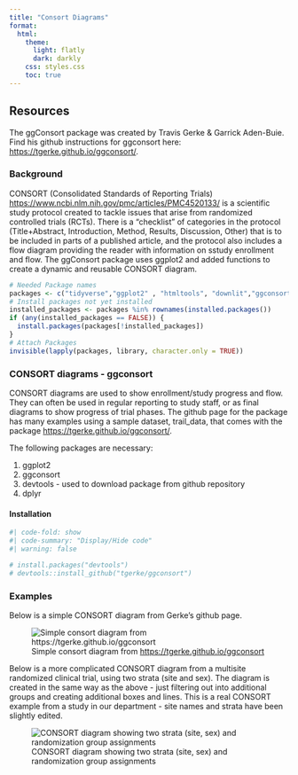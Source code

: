 ---
title: "Consort Diagrams"
format:
  html:
    theme: 
      light: flatly
      dark: darkly
    css: styles.css
    toc: true
---

::: callout-tip
## Resources

The ggConsort package was created by Travis Gerke & Garrick Aden-Buie. Find his github instructions for ggconsort here: <https://tgerke.github.io/ggconsort/>.
:::

### Background

CONSORT (Consolidated Standards of Reporting Trials) <https://www.ncbi.nlm.nih.gov/pmc/articles/PMC4520133/> is a scientific study protocol created to tackle issues that arise from randomized controlled trials (RCTs). There is a "checklist" of categories in the protocol (Title+Abstract, Introduction, Method, Results, Discussion, Other) that is to be included in parts of a published article, and the protocol also includes a flow diagram providing the reader with information on sstudy enrollment and flow. The ggConsort package uses ggplot2 and added functions to create a dynamic and reusable CONSORT diagram.

```{r setup, include=FALSE}

# Needed Package names
packages <- c("tidyverse","ggplot2" , "htmltools", "downlit","ggconsort","rmarkdown")
# Install packages not yet installed
installed_packages <- packages %in% rownames(installed.packages())
if (any(installed_packages == FALSE)) {
  install.packages(packages[!installed_packages])
}
# Attach Packages
invisible(lapply(packages, library, character.only = TRUE))

```

### CONSORT diagrams - ggconsort

CONSORT diagrams are used to show enrollment/study progress and flow. They can often be used in regular reporting to study staff, or as final diagrams to show progress of trial phases. The github page for the package has many examples using a sample dataset, trail_data, that comes with the package <https://tgerke.github.io/ggconsort/>.

The following packages are necessary:

1.  ggplot2
2.  ggconsort
3.  devtools - used to download package from github repository
4.  dplyr

#### Installation

```{r, rcbasic}
#| code-fold: show
#| code-summary: "Display/Hide code"
#| warning: false

# install.packages("devtools")
# devtools::install_github("tgerke/ggconsort")

```

### Examples

Below is a simple CONSORT diagram from Gerke's github page.

![Simple consort diagram from <https://tgerke.github.io/ggconsort>](consort2.png){.lightbox}

Below is a more complicated CONSORT diagram from a multisite randomized clinical trial, using two strata (site and sex). The diagram is created in the same way as the above - just filtering out into additional groups and creating additional boxes and lines. This is a real CONSORT example from a study in our department - site names and strata have been slightly edited.

![CONSORT diagram showing two strata (site, sex) and randomization group assignments](consort1.png){.lightbox}

